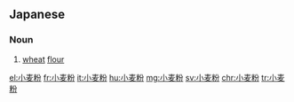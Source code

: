 ==Japanese==
{{ja-kanjitab|こ|むぎ|こ|yomi=kun}}

===Noun===
{{ja-noun|こむぎこ}}
# [[wheat]] [[flour]]

[[el:小麦粉]]
[[fr:小麦粉]]
[[it:小麦粉]]
[[hu:小麦粉]]
[[mg:小麦粉]]
[[sv:小麦粉]]
[[chr:小麦粉]]
[[tr:小麦粉]]